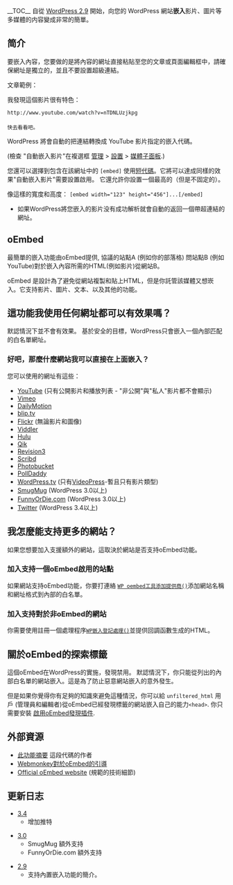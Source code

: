 {{Languages|
{{en|Embeds}}
{{hr|Ugradnje}}
{{it|Embed}}
{{ja|Embeds}}
{{nl|Insluiten}}
{{pt-br|Incorporados}}
{{ru|Вставка объектов}}
{{zh-cn|嵌入}}
{{zh-tw|嵌入}}
}}

__TOC__
自從 [[zh-cn:2.9 版本|WordPress 2.9]] 開始，向您的 WordPress 網站'''嵌入'''影片、圖片等多媒體的内容變成非常的簡單。

== 简介 ==

要嵌入內容，您要做的是將內容的網址直接粘貼至您的文章或頁面編輯框中，請確保網址是獨立的，並且不要設置超級連結。

文章範例：

我發現這個影片很有特色：
 
 <nowiki>http://www.youtube.com/watch?v=nTDNLUzjkpg</nowiki>
 
 快去看看吧。

WordPress 將會自動的把連結轉換成 YouTube 影片指定的嵌入代碼。

(檢查 "自動嵌入影片"在複選框 [[zh-cn:管理页面|管理]] > [[zh-cn:管理页面#设置 - 配置设置|設置]] > [[zh-cn:设置 媒体页面|媒體子面板]].)

您還可以選擇到包含在該網址中的 <code>[embed]</code> 使用[[Shortcode API|短代碼]]。它將可以達成同樣的效果"自動嵌入影片"需要設置啟用。 它還允許你設置一個最高的（但是不固定的）。

像這樣的寬度和高度： <code>[embed width="123" height="456"]...[/embed]</code>

*如果WordPress將您嵌入的影片没有成功解析就會自動的返回一個帶超連結的網址。

== oEmbed ==

最簡單的嵌入功能由oEmbed提供, 協議的站點A (例如你的部落格) 問站點B (例如 YouTube)對於嵌入內容所需的HTML(例如影片)從網站B。

oEmbed 是設計為了避免從網站複製和貼上HTML，但是你託管該媒體又想崁入。它支持影片、圖片、文本、以及其他的功能。

== 這功能我使用任何網址都可以有效果嗎？ ==

默認情況下並不會有效果。 基於安全的目標，WordPress只會嵌入一個內部匹配的白名單網址。

=== 好吧，那麼什麼網站我可以直接在上面嵌入？ ===

您可以使用的網址有這些：

* [http://www.youtube.com/ YouTube] (只有公開影片和播放列表 - "非公開"與"私人"影片都不會顯示)
* [http://vimeo.com/ Vimeo]
* [http://www.dailymotion.com/ DailyMotion]
* [http://blip.tv/ blip.tv]
* [http://www.flickr.com/ Flickr] (無論影片和圖像)
* [http://www.viddler.com/ Viddler]
* [http://www.hulu.com/ Hulu]
* [http://qik.com/ Qik]
* [http://revision3.com/ Revision3]
* [http://www.scribd.com/ Scribd]
* [http://photobucket.com/ Photobucket]
* [http://www.polldaddy.com/ PollDaddy]
* [http://wordpress.tv/ WordPress.tv] (只有[http://videopress.com/ VideoPress]-暫且只有影片類型)
* [http://www.smugmug.com/ SmugMug] (WordPress 3.0以上)
* [http://www.funnyordie.com/ FunnyOrDie.com] (WordPress 3.0以上)
* [http://twitter.com Twitter] (WordPress 3.4以上)

== 我怎麼能支持更多的網站？ ==

如果您想要加入支援額外的網站，這取決於網站是否支持oEmbed功能。

=== 加入支持一個oEmbed啟用的站點 ===

如果網站支持oEmbed功能，你要打連絡 [[Function Reference/wp_oembed_add_provider|<tt>WP oembed工具添加提供商()</tt>]]添加網站名稱和網址格式到內部的白名單。

=== 加入支持對於非oEmbed的網站 ===

你需要使用註冊一個處理程序[[Function Reference/wp_embed_register_handler|<tt>WP嵌入登記處理()</tt>]]並提供回調函數生成的HTML。

== 關於oEmbed的探索標籤==

這個oEmbed在WordPress的實施，發現禁用。 默認情況下，你只能從列出的內部白名單的網站嵌入。這是為了防止惡意網站嵌入的意外發生。

但是如果你覺得你有足夠的知識來避免這種情況，你可以給 <code>unfiltered_html</code> 用戶 (管理員和編輯者)從oEmbed已經發現標籤的網站嵌入自己的能力<code>&lt;head&gt;</code>. 你只需要安裝 [http://wordpress.org/extend/plugins/enable-oembed-discovery/ 啟用oEmbed發現插件].

== 外部資源 ==

* [http://www.viper007bond.com/2009/10/13/easy-embeds-for-wordpress-2-point-9/ 此功能摘要] 這段代碼的作者
* [http://www.webmonkey.com/2010/02/get_started_with_oembed/ Webmonkey對於oEmbed的引導]
* [http://oembed.com/ Official oEmbed website] (規範的技術細節)

== 更新日志 ==

* [[Version 3.4|3.4]]
** 增加推特

* [[Version 3.0|3.0]]
** SmugMug 額外支持
** FunnyOrDie.com 額外支持

* [[Version 2.9|2.9]]
** 支持內置嵌入功能的簡介。